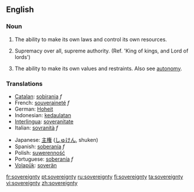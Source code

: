 ==English==
{{wikipedia|sovereignty}}
===Noun=== 
{{en-noun|-}}

# {{italbrac|of a nation}} The ability to make its own laws and control its own resources.
# {{italbrac|of God}} Supremacy over all, supreme authority. (Ref. 'King of kings, and Lord of lords')
# {{italbrac|of self}} The ability to make its own values and restraints. Also see [[autonomy]].

===Translations=== 
{{rfc-trans}}
{{top}}
*[[Catalan]]: [[sobirania]] ''f''
*French: [[souveraineté]] ''f''
*German: [[Hoheit]]
*Indonesian: [[daulat|kedaulatan]]
*[[Interlingua]]: [[soveranitate]]
*Italian: [[sovranità]] ''f''
{{mid}}
*Japanese: [[主権]] ([[しゅけん]], shuken)
*Spanish: [[soberanía]] ''f''
*Polish: [[suwerenność]] {{f}}
*Portuguese: [[soberanía]] ''f''
*[[Volapük]]: [[soverän]]
{{bottom}}

[[fr:sovereignty]]
[[pt:sovereignty]]
[[ru:sovereignty]]
[[fi:sovereignty]]
[[ta:sovereignty]]
[[vi:sovereignty]]
[[zh:sovereignty]]